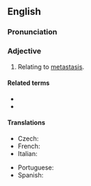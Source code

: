 ==English==

===Pronunciation===
{{rfp|lang=en}}

===Adjective===
{{en-adj|-}}

# {{lb|en|medicine}} Relating to [[metastasis]].

====Related terms====
* {{l|en|metastasis}}
* {{l|en|prometastatic}}

====Translations====
{{trans-top|relating to metastasis}}
* Czech: {{t|cs|metastatický}}
* French: {{t+|fr|métastatique}}
* Italian: {{t|it|metastatico}}
{{trans-mid}}
* Portuguese: {{t|pt|metastático|m}}
* Spanish: {{t|es|metastático}}
{{trans-bottom}}